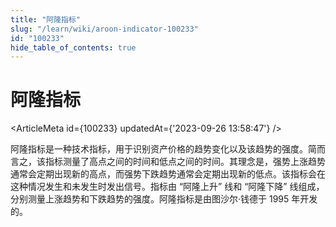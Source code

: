 ```yaml
---
title: "阿隆指标"
slug: "/learn/wiki/aroon-indicator-100233"
id: "100233"
hide_table_of_contents: true
---
```



# 阿隆指标

<ArticleMeta id={100233} updatedAt={'2023-09-26 13:58:47'} />
<div className='border-solid border-b border-t-0 my-4 border-[var(--ifm-color-gray-300)]' />

阿隆指标是一种技术指标，用于识别资产价格的趋势变化以及该趋势的强度。简而言之，该指标测量了高点之间的时间和低点之间的时间。其理念是，强势上涨趋势通常会定期出现新的高点，而强势下跌趋势通常会定期出现新的低点。该指标会在这种情况发生和未发生时发出信号。指标由 “阿隆上升” 线和 “阿隆下降” 线组成，分别测量上涨趋势和下跌趋势的强度。阿隆指标是由图沙尔·钱德于 1995 年开发的。
